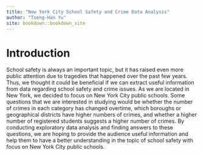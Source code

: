 ```yaml
--- 
title: "New York City School Safety and Crime Data Analysis"
author: "Tseng-Han Yu"
site: bookdown::bookdown_site
---
```


# Introduction
School safety is always an important topic, but it has raised even more public attention due to tragedies that happened over the past few years. Thus, we thought it could be beneficial if we can extract useful information from data regarding school safety and crime issues. As we are located in New York, we decided to focus on New York City public schools. Some questions that we are interested in studying would be whether the number of crimes in each category has changed overtime, which boroughs or geographical districts have higher numbers of crimes, and whether a higher number of registered students suggests a higher number of crimes. By conducting exploratory data analysis and finding answers to these questions, we are hoping to provide the audience useful information and help them to have a better understanding in the topic of school safety with focus on New York City public schools.
